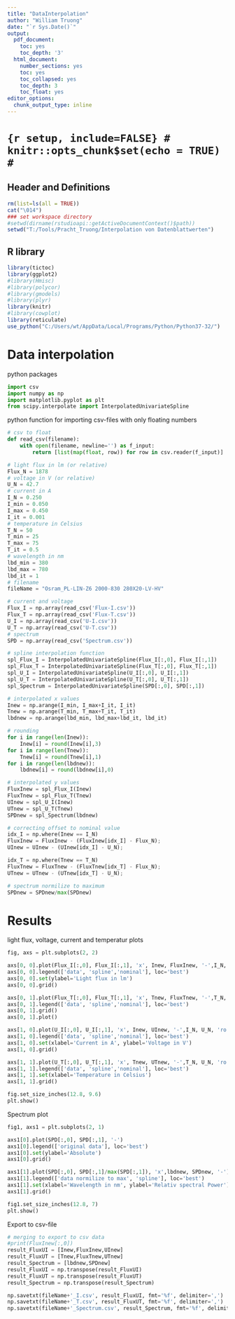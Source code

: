 ```yaml
---
title: "DataInterpolation"
author: "William Truong"
date: "`r Sys.Date()`"
output:
  pdf_document:
    toc: yes
    toc_depth: '3'
  html_document:
    number_sections: yes
    toc: yes
    toc_collapsed: yes
    toc_depth: 3
    toc_float: yes
editor_options:
  chunk_output_type: inline
---
```


# ```{r setup, include=FALSE}
# knitr::opts_chunk$set(echo = TRUE)
# ```
## Header and Definitions
```r
rm(list=ls(all = TRUE))
cat("\014")
### set workspace directory
#setwd(dirname(rstudioapi::getActiveDocumentContext()$path))
setwd("T:/Tools/Pracht_Truong/Interpolation von Datenblattwerten")
```

## R library
```r
library(tictoc)
library(ggplot2)
#library(Hmisc)
#library(polycor)
#library(gmodels)
#library(plyr)
library(knitr)
#library(cowplot)
library(reticulate)
use_python("C:/Users/wt/AppData/Local/Programs/Python/Python37-32/")
```

# Data interpolation
python packages
```python
import csv
import numpy as np
import matplotlib.pyplot as plt
from scipy.interpolate import InterpolatedUnivariateSpline
```


python function for importing csv-files with only floating numbers
```python
# csv to float
def read_csv(filename):
    with open(filename, newline='') as f_input:
        return [list(map(float, row)) for row in csv.reader(f_input)]
```

```python
# light flux in lm (or relative)
Flux_N = 1878
# voltage in V (or relative)
U_N = 42.7
# current in A
I_N = 0.250
I_min = 0.050
I_max = 0.450
I_it = 0.001
# temperature in Celsius
T_N = 50
T_min = 25
T_max = 75
T_it = 0.5
# wavelength in nm
lbd_min = 380
lbd_max = 780
lbd_it = 1
# filename
fileName = "Osram_PL-LIN-Z6 2000-830 280X20-LV-HV"
```

```python
# current and voltage
Flux_I = np.array(read_csv('Flux-I.csv'))
Flux_T = np.array(read_csv('Flux-T.csv'))
U_I = np.array(read_csv('U-I.csv'))
U_T = np.array(read_csv('U-T.csv'))
# spectrum
SPD = np.array(read_csv('Spectrum.csv'))
```

```python
# spline interpolation function
spl_Flux_I = InterpolatedUnivariateSpline(Flux_I[:,0], Flux_I[:,1])
spl_Flux_T = InterpolatedUnivariateSpline(Flux_T[:,0], Flux_T[:,1])
spl_U_I = InterpolatedUnivariateSpline(U_I[:,0], U_I[:,1])
spl_U_T = InterpolatedUnivariateSpline(U_T[:,0], U_T[:,1])
spl_Spectrum = InterpolatedUnivariateSpline(SPD[:,0], SPD[:,1])

# interpolated x values
Inew = np.arange(I_min, I_max+I_it, I_it)
Tnew = np.arange(T_min, T_max+T_it, T_it)
lbdnew = np.arange(lbd_min, lbd_max+lbd_it, lbd_it)

# rounding
for i in range(len(Inew)):
    Inew[i] = round(Inew[i],3)
for i in range(len(Tnew)):
    Tnew[i] = round(Tnew[i],1)
for i in range(len(lbdnew)):
    lbdnew[i] = round(lbdnew[i],0)

# interpolated y values
FluxInew = spl_Flux_I(Inew)
FluxTnew = spl_Flux_T(Tnew)
UInew = spl_U_I(Inew)
UTnew = spl_U_T(Tnew)
SPDnew = spl_Spectrum(lbdnew)

# correcting offset to nominal value
idx_I = np.where(Inew == I_N)
FluxInew = FluxInew - (FluxInew[idx_I] - Flux_N);
UInew = UInew - (UInew[idx_I] - U_N);

idx_T = np.where(Tnew == T_N)
FluxTnew = FluxTnew - (FluxTnew[idx_T] - Flux_N);
UTnew = UTnew - (UTnew[idx_T] - U_N);

# spectrum normilize to maximum
SPDnew = SPDnew/max(SPDnew)
```
# Results
light flux, voltage, current and temperatur plots
```python
fig, axs = plt.subplots(2, 2)

axs[0, 0].plot(Flux_I[:,0], Flux_I[:,1], 'x', Inew, FluxInew, '-',I_N, Flux_N, 'ro')
axs[0, 0].legend(['data', 'spline','nominal'], loc='best')
axs[0, 0].set(ylabel='Light flux in lm')
axs[0, 0].grid()

axs[0, 1].plot(Flux_T[:,0], Flux_T[:,1], 'x', Tnew, FluxTnew, '-',T_N, Flux_N, 'ro')
axs[0, 1].legend(['data', 'spline','nominal'], loc='best')
axs[0, 1].grid()
axs[0, 1].plot()

axs[1, 0].plot(U_I[:,0], U_I[:,1], 'x', Inew, UInew, '-',I_N, U_N, 'ro')
axs[1, 0].legend(['data', 'spline','nominal'], loc='best')
axs[1, 0].set(xlabel='Current in A', ylabel='Voltage in V')
axs[1, 0].grid()

axs[1, 1].plot(U_T[:,0], U_T[:,1], 'x', Tnew, UTnew, '-',T_N, U_N, 'ro')
axs[1, 1].legend(['data', 'spline','nominal'], loc='best')
axs[1, 1].set(xlabel='Temperature in Celsius')
axs[1, 1].grid()

fig.set_size_inches(12.8, 9.6)
plt.show()
```
Spectrum plot
```python
fig1, axs1 = plt.subplots(2, 1)

axs1[0].plot(SPD[:,0], SPD[:,1], '-')
axs1[0].legend(['original data'], loc='best')
axs1[0].set(ylabel='Absolute')
axs1[0].grid()

axs1[1].plot(SPD[:,0], SPD[:,1]/max(SPD[:,1]), 'x',lbdnew, SPDnew, '-')
axs1[1].legend(['data normilize to max', 'spline'], loc='best')
axs1[1].set(xlabel='Wavelength in nm', ylabel='Relativ spectral Power')
axs1[1].grid()

fig1.set_size_inches(12.8, 7)
plt.show()
```

Export to csv-file
```python
# merging to export to csv data
#print(FluxInew[:,0])
result_FluxUI = [Inew,FluxInew,UInew]
result_FluxUT = [Tnew,FluxTnew,UTnew]
result_Spectrum = [lbdnew,SPDnew]
result_FluxUI = np.transpose(result_FluxUI)
result_FluxUT = np.transpose(result_FluxUT)
result_Spectrum = np.transpose(result_Spectrum)

np.savetxt(fileName+'_I.csv', result_FluxUI, fmt='%f', delimiter=',')
np.savetxt(fileName+'_T.csv', result_FluxUT, fmt='%f', delimiter=',')
np.savetxt(fileName+'_Spectrum.csv', result_Spectrum, fmt='%f', delimiter=',')
```
